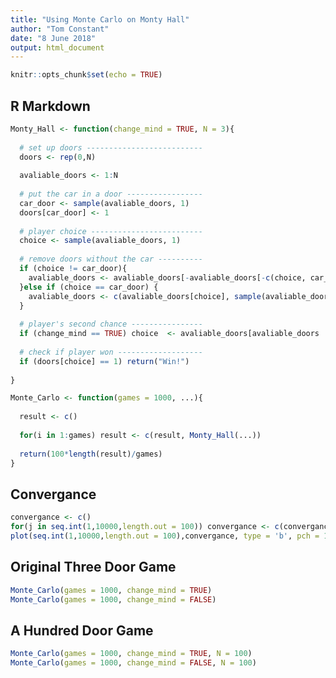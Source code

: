 ```yaml
---
title: "Using Monte Carlo on Monty Hall"
author: "Tom Constant"
date: "8 June 2018"
output: html_document
---
```


```r
knitr::opts_chunk$set(echo = TRUE)
```

## R Markdown

```r

Monty_Hall <- function(change_mind = TRUE, N = 3){
  
  # set up doors --------------------------
  doors <- rep(0,N)
  
  avaliable_doors <- 1:N
  
  # put the car in a door -----------------
  car_door <- sample(avaliable_doors, 1)
  doors[car_door] <- 1 
  
  # player choice -------------------------
  choice <- sample(avaliable_doors, 1)
  
  # remove doors without the car ----------
  if (choice != car_door){
    avaliable_doors <- avaliable_doors[-avaliable_doors[-c(choice, car_door)]]
  }else if (choice == car_door) {
    avaliable_doors <- c(avaliable_doors[choice], sample(avaliable_doors[-choice],1))
  }
  
  # player's second chance ----------------
  if (change_mind == TRUE) choice  <- avaliable_doors[avaliable_doors != choice]
  
  # check if player won -------------------
  if (doors[choice] == 1) return("Win!")
  
}
```

```r
Monte_Carlo <- function(games = 1000, ...){
  
  result <- c()
  
  for(i in 1:games) result <- c(result, Monty_Hall(...))
  
  return(100*length(result)/games)
}
```

## Convergance

```r

convergance <- c()
for(j in seq.int(1,10000,length.out = 100)) convergance <- c(convergance, Monte_Carlo(games = j))
plot(seq.int(1,10000,length.out = 100),convergance, type = 'b', pch = 16, ylab = "% Games Won"); abline(h = 100*2/3, col = 'red')

```

## Original Three Door Game

```r
Monte_Carlo(games = 1000, change_mind = TRUE)
Monte_Carlo(games = 1000, change_mind = FALSE)
```

## A Hundred Door Game

```r
Monte_Carlo(games = 1000, change_mind = TRUE, N = 100)
Monte_Carlo(games = 1000, change_mind = FALSE, N = 100)
```